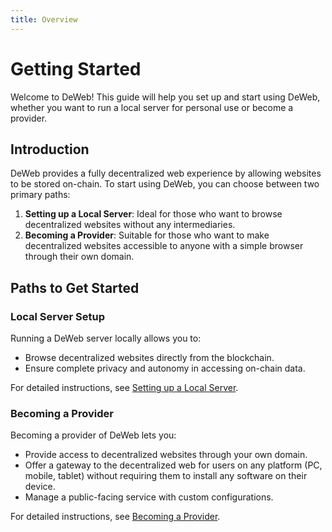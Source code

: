```yaml
---
title: Overview
---
```


# Getting Started

Welcome to DeWeb! This guide will help you set up and start using DeWeb,
whether you want to run a local server for personal use or become a provider.

## Introduction

DeWeb provides a fully decentralized web experience by allowing websites to be stored on-chain.
To start using DeWeb, you can choose between two primary paths:

1. **Setting up a Local Server**:
   Ideal for those who want to browse decentralized websites without any intermediaries.
2. **Becoming a Provider**:
   Suitable for those who want to make decentralized websites accessible to anyone with a simple browser through their own domain.

## Paths to Get Started

### Local Server Setup

Running a DeWeb server locally allows you to:

- Browse decentralized websites directly from the blockchain.
- Ensure complete privacy and autonomy in accessing on-chain data.

For detailed instructions, see [Setting up a Local Server](./setup-local-server).

### Becoming a Provider

Becoming a provider of DeWeb lets you:

- Provide access to decentralized websites through your own domain.
- Offer a gateway to the decentralized web for users on any platform (PC, mobile, tablet) without requiring them to install any software on their device.
- Manage a public-facing service with custom configurations.

For detailed instructions, see [Becoming a Provider](./setup-public-instance).